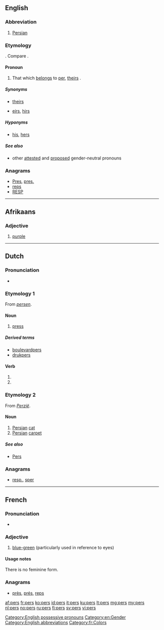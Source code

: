 {{also|Pers}}
==English==

===Abbreviation===
{{en-abbr}}

# [[Persian]]

===Etymology===
{{compound|per|'s}}. Compare {{term|hers}}.

====Pronoun====
{{en-pron|desc=possessive pronoun}}

# {{neologism}} That which [[belong]]s to [[per]], [[theirs]] {{qualifier|singular}}. {{non-gloss definition|Possessive case of {{term|per}}, used in place of a noun. Coordinate with {{term|his}} and {{term|hers}}.}}

=====Synonyms=====
* {{qualifier|singular}} [[theirs]]
* {{qualifier|neologism}} [[eirs]], [[hirs]]

=====Hyponyms=====
* [[his]], [[hers]]

=====See also=====
* other [[Appendix:English third-person singular pronouns|attested]] and [[Wiktionary:List of protologisms by topic/third person singular gender neutral pronouns|proposed]] gender-neutral pronouns

[[Category:English possessive pronouns]]
[[Category:en:Gender]]

===Anagrams===
* [[Pres#English|Pres]], [[pres.#English|pres.]]
* [[reps#English|reps]]
* [[RESP#English|RESP]]

[[Category:English abbreviations]]

----

==Afrikaans==

===Adjective===
{{head|af|adjective}}

# [[purple]]

----

==Dutch==

===Pronunciation===
* {{rhymes|ɛrs|lang=nl}}

===Etymology 1===
From ''[[persen]]''.

====Noun====
{{nl-noun|m|persen|persje}}

# [[press]]

=====Derived terms=====
* [[boulevardpers]]
* [[drukpers]]

====Verb====
{{head|nl}}

# {{nl-verb-form|p=1|n=sg|t=pres|m=ind|persen}}
# {{nl-verb-form|m=imp|persen}}

===Etymology 2===
From ''[[Perzië]]''.

====Noun====
{{nl-noun|m|perzen|persje}}

# [[Persian]] [[cat]]
# [[Persian]] [[carpet]]

=====See also=====
* [[Pers]]

===Anagrams===
* [[resp.#Dutch|resp.]], [[sper#Dutch|sper]]

----

==French==

===Pronunciation===
* {{IPA|/pɛʁ/|lang=fr}}

===Adjective===
{{head|fr|adjective|g=m}}

# [[blue-green]] (particularly used in reference to eyes)

====Usage notes====
There is no feminine form.

===Anagrams===
* [[près#French|près]], [[prés#French|prés]], [[reps#French|reps]]

[[Category:fr:Colors]]

[[af:pers]]
[[fr:pers]]
[[ko:pers]]
[[id:pers]]
[[it:pers]]
[[ku:pers]]
[[lt:pers]]
[[mg:pers]]
[[my:pers]]
[[nl:pers]]
[[no:pers]]
[[ru:pers]]
[[fi:pers]]
[[sv:pers]]
[[vi:pers]]